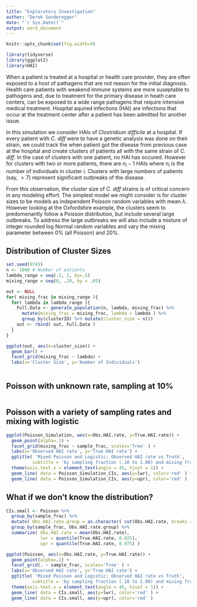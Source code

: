 ```yaml
---
title: "Exploratory Investigation"
author: "Derek Sonderegger"
date: "`r Sys.Date()`"
output: word_document
---
```


```r
knitr::opts_chunk$set(fig.width=9)
```

```r
library(tidyverse)
library(ggplot2)
library(HAI)
```


When a patient is treated at a hospital or health care provider, they are often exposed to a host of pathagens that are not reason for the initial diagnosis. Health care patients with weakend immune systems are more suseptable to pathogens and, due to treatment for the primary disease in heath care centers, can be exposed to a wide range pathagens that require intensive medical treatment. Hospital aquired infections (HAI) are infections that occur at the treatment center after a patient has been admitted for another issue.

In this simulation we consider HAIs of *Clostridium difficile* at a hospital. If every patient with *C. diff* were to have a genetic analysis was done on their strain, we could track the when patient got the disease from previous case at the hospital and create clusters of patients all with the same strain of *C. diff*. In the case of clusters with one patient, no HAI has occured. However for clusters with two or more patients, there are $n_i -1$ HAIs where $n_i$ is the number of individuals in cluster $i$. Clusters with large numbers of patients (say, $>7$) represent significant outbreaks of the disease.

From this observation, the cluster size of *C. diff* strains is of critical concern in any modeling effort. The simplest model we might consider is for cluster sizes to be models as independent Poisson random variables with mean $\lambda$. However looking at the Oxfordshire example, the clusters seem to predomenantly follow a Poisson distribution, but include several large outbreaks.  To address the large outbreaks we will also include a mixture of integer rounded log Normal random variables and vary the mixing parameter between 0% (all Poisson) and 20%.


## Distribution of Cluster Sizes
```r
set.seed(9745)
n <- 1000 # Number of patients
lambda_range = seq(.5, 2, by=.5)
mixing_range = seq(0, .20, by = .05)

out <- NULL
for( mixing_frac in mixing_range ){
  for( lambda in lambda_range ){
    Full.Data <- generate_population(n, lambda, mixing_frac) %>%
      mutate(mixing_frac = mixing_frac, lambda = lambda ) %>%
      group_by(clusterID) %>% mutate(cluster_size = n())
    out <- rbind( out, Full.Data )
  }
}

ggplot(out, aes(x=cluster_size)) +
  geom_bar() +
  facet_grid(mixing_frac ~ lambda) +
  labs(x='Cluster Size', y='Number of Individuals')
```




```r

```


## Poisson with unknown rate, sampling at 10%
```r
```


## Poisson with a variety of sampling rates and mixing with logistic
```r
ggplot(Poisson_Simulation, aes(x=Obs.HAI.rate, y=True.HAI.rate)) + 
  geom_point(alpha=.1) +
  facet_grid(mixing_frac ~ sample_frac, scales='free' ) +
  labs(x='Observed HAI rate', y='True HAI rate') + 
  ggtitle( 'Mixed Poisson and Logistic: Observed HAI rate vs Truth',  
          subtitle = 'by sampling fraction (.10 to 1.00) and mixing fraction (0.0 to 0.20)') +
  theme(axis.text.x = element_text(angle = 45, hjust = 1)) +
  geom_line( data = Poisson_Simulation_CIs, aes(y=lwr), color='red' ) +
  geom_line( data = Poisson_Simulation_CIs, aes(y=upr), color='red' )
```


## What if we don't know the distribution?
```r
CIs.small <- Poisson %>%
  group_by(sample_frac) %>%
  mutate( Obs.HAI.rate.group = as.character( cut(Obs.HAI.rate, breaks = 10) ) ) %>%
  group_by(sample_frac, Obs.HAI.rate.group) %>%
  summarize( Obs.HAI.rate = mean(Obs.HAI.rate),
             lwr = quantile(True.HAI.rate, 0.025),
             upr = quantile(True.HAI.rate, 0.975) )

ggplot(Poisson, aes(x=Obs.HAI.rate, y=True.HAI.rate)) + 
  geom_point(alpha=.1) +
  facet_grid(. ~ sample_frac, scales='free' ) +
  labs(x='Observed HAI rate', y='True HAI rate') + 
  ggtitle( 'Mixed Poisson and Logistic: Observed HAI rate vs Truth',  
          subtitle = 'by sampling fraction (.10 to 1.00) and mixing fraction (0.0 to 0.20)') +
  theme(axis.text.x = element_text(angle = 45, hjust = 1)) +
  geom_line( data = CIs.small, aes(y=lwr), color='red' ) +
  geom_line( data = CIs.small, aes(y=upr), color='red' )
```




